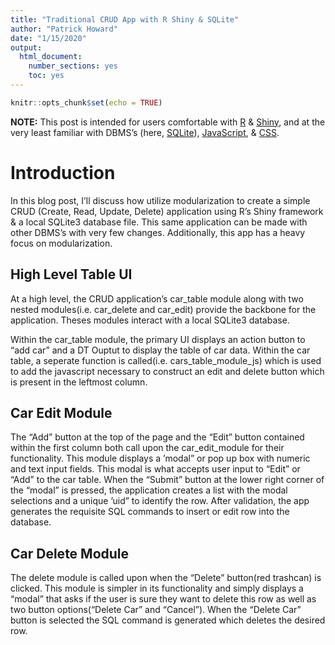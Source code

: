 ```yaml
---
title: "Traditional CRUD App with R Shiny & SQLite"
author: "Patrick Howard"
date: "1/15/2020"
output: 
  html_document: 
    number_sections: yes
    toc: yes
---
```


```r
knitr::opts_chunk$set(echo = TRUE)
```

**NOTE:** This post is intended for users comfortable with [R](https://www.r-project.org/) & [Shiny](https://shiny.rstudio.com), and at the very least familiar with DBMS's (here, [SQLite](https://www.sqlite.org)), [JavaScript](https://www.javascript.com), & [CSS](https://developer.mozilla.org/en-US/docs/Web/CSS).

# Introduction

In this blog post, I'll discuss how utilize modularization to create a simple CRUD (Create, Read, Update, Delete) application using R's Shiny framework & a local SQLite3 database file. This same application can be made with other DBMS's with very few changes. Additionally, this app has a heavy focus on modularization.

## High Level Table UI

At a high level, the CRUD application's car_table module along with two nested modules(i.e. car_delete and car_edit) provide the backbone for the application.  Theses modules interact with a local SQLite3 database.

Within the car_table module, the primary UI displays an action button to "add car" and a DT Ouptut to display the table of car data. Within the car table, a seperate function is called(i.e. cars_table_module_js) which is used to add the javascript necessary to construct an edit and delete button which is present in the leftmost column.

## Car Edit Module

The "Add" button at the top of the page and the "Edit" button contained within the first column both call upon the car_edit_module for their functionality.  This module displays a 'modal" or pop up box with numeric and text input fields.  This modal is what accepts user input to "Edit" or "Add" to the car table.  When the "Submit" button at the lower right corner of the "modal" is pressed, the application creates a list with the modal selections and a unique 'uid" to identify the row.  After validation, the app generates the requisite SQL commands to insert or edit row into the database.  

## Car Delete Module

The delete module is called upon when the "Delete" button(red trashcan) is clicked.  This module is simpler in its functionality and simply displays a "modal" that asks if the user is sure they want to delete this row as well as two button options("Delete Car" and "Cancel").  When the "Delete Car" button is selected the SQL command is generated which deletes the desired row.  


